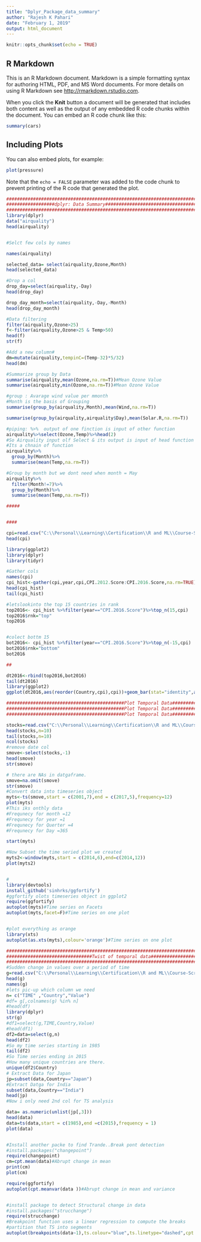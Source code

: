 ```yaml
---
title: "Dplyr_Package_data_summary"
author: "Rajesh K Pahari"
date: "February 1, 2019"
output: html_document
---
```


```r
knitr::opts_chunk$set(echo = TRUE)
```

## R Markdown

This is an R Markdown document. Markdown is a simple formatting syntax for authoring HTML, PDF, and MS Word documents. For more details on using R Markdown see <http://rmarkdown.rstudio.com>.

When you click the **Knit** button a document will be generated that includes both content as well as the output of any embedded R code chunks within the document. You can embed an R code chunk like this:

```r
summary(cars)
```

## Including Plots

You can also embed plots, for example:

```r
plot(pressure)
```

Note that the `echo = FALSE` parameter was added to the code chunk to prevent printing of the R code that generated the plot.

```r
################################################################################
##################dplyr: Data Summary###########################################
################################################################################
library(dplyr)
data("airquality")
head(airquality)


#Selct few cols by names

names(airquality)

selected_data= select(airquality,Ozone,Month)
head(selected_data)

#Drop a col
drop_day=select(airquality,-Day)
head(drop_day)

drop_day_month=select(airquality,-Day,-Month)
head(drop_day_month)

#Data filtering
filter(airquality,Ozone>25)
f<-filter(airquality,Ozone>25 & Temp>50)
head(f)
str(f)

#Add a new column#
dm=mutate(airquality,tempinC=(Temp-32)*5/32)
head(dm)

#Summarize group by Data
summarise(airquality,mean(Ozone,na.rm=T))#Mean Ozone Value
summarise(airquality,min(Ozone,na.rm=T))#Mean Ozone Value

#group : Avarage wind value per mmonth
#Month is the basis of Grouping
summarise(group_by(airquality,Month),mean(Wind,na.rm=T))

summarise(group_by(airquality,airquality$Day),mean(Solar.R,na.rm=T))

#piping: %>%  output of one finction is input of other function
airquality%>%select(Ozone,Temp)%>%head(2)
#So Airquality input olf Select & its output is input of head function
#Its a chnain of function
airquality%>%
  group_by(Month)%>%
  summarise(mean(Temp,na.rm=T))

#Group by month but we dont need when month = May
airquality%>%
  filter(Month!=7)%>%
  group_by(Month)%>%
  summarise(mean(Temp,na.rm=T))

#####


####

cpi=read.csv("C:\\Personal\\Learning\\Certification\\R and ML\\Course-Script-1\\Course_Script_1\\section3\\cpi.csv")
head(cpi)

library(ggplot2)
library(dplyr)
library(tidyr)

#Gather cols
names(cpi)
cpi_hist<-gather(cpi,year,cpi,CPI.2012.Score:CPI.2016.Score,na.rm=TRUE)
head(cpi_hist)
tail(cpi_hist)

#letslookinto the top 15 countries in rank
top2016<- cpi_hist %>%filter(year=="CPI.2016.Score")%>%top_n(15,cpi)
top2016$rnk="top"
top2016


#colect bottm 15
bot2016<- cpi_hist %>%filter(year=="CPI.2016.Score")%>%top_n(-15,cpi)
bot2016$rnk="bottom"
bot2016

##

dt2016<-rbind(top2016,bot2016)
tail(dt2016)
library(ggplot2)
ggplot(dt2016,aes(reorder(Country,cpi),cpi))+geom_bar(stat="identity",aes(fill=rnk))+coord_flip()+xlab("")+ggtitle("Top and Bottom CPI's in 2016")+scale_fill_manual(values= c("top"="blue", "bottom" = "red"),name="CPI")

```



```r
############################################Plot Temporal Data############################################
############################################Plot Temporal Data############################################
############################################Plot Temporal Data############################################

stocks=read.csv("C:\\Personal\\Learning\\Certification\\R and ML\\Course-Script-1\\Course_Script_1\\section3\\5stocks.csv")
head(stocks,n=10)
tail(stocks,n=10)
ncol(stocks)
#remove date col
smove<-select(stocks,-1)
head(smove)
str(smove)

# there are NAs in datgaframe.
smove=na.omit(smove)
str(smove)
#Convert data into timeseries object
myts<-ts(smove,start = c(2001,7),end = c(2017,5),frequency=12)
plot(myts)
#This iks onthly data
#Frequnecy for month =12
#Frequnecy for year =1
#Frequnecy for Querter =4
#Frequnecy for Day =365

start(myts)

#Now Subset the time seried plot we created
myts2<-window(myts,start = c(2014,6),end=c(2014,12))
plot(myts2)


#
library(devtools)
install_github('sinhrks/ggfortify')
#ggfortify olots timeseries object in ggplot2
require(ggfortify)
autoplot(myts)#Time series on Facets
autoplot(myts,facet=F)#Time series on one plot


#plot everything as orange
library(xts)
autoplot(as.xts(myts),colour='orange')#Time series on one plot

```
```r
########################################################################################################
################################Twist of temporal data################################################
#######################################################################################################
#Sudden change in values over a period of time
g=read.csv("C:\\Personal\\Learning\\Certification\\R and ML\\Course-Script-1\\Course_Script_1\\section3\\growth-in-gdp.csv")
head(g)
names(g)
#lets pic-up which column we need
n= c("TIME" ,"Country","Value")
#df= g[,colnames(g) %in% n]
#head(df)
library(dplyr)
str(g)
#df1=select(g,TIME,Country,Value)
#head(df1)
df2=data=select(g,n)
head(df2)
#So my time series starting in 1985
tail(df2)
#So Time series ending in 2015
#How many unique countries are there.
unique(df2$Country)
# Extract Data for Japan
jp=subset(data,Country=="Japan")
#Extract Datga for India
subset(data,Country=="India")
head(jp)
#Now i only need 2nd col for TS analysis

data= as.numeric(unlist(jp[,3]))
head(data)
data=ts(data,start = c(1985),end =c(2015),frequency = 1)
plot(data)


#Install another packe to find Trande..Break pont detection
#install.packages("changepoint")
require(changepoint)
cm=cpt.mean(data)#Abrupt change in mean
print(cm)
plot(cm)

require(ggfortify)
autoplot(cpt.meanvar(data ))#Abrupt change in mean and variance


#install package to detect Structural change in data
#install.packages("strucchange")
require(strucchange)
#Breakpoint function uses a linear regression to compute the breaks
#partition that TS into segments
autoplot(breakpoints(data~1),ts.colour="blue",ts.linetype="dashed",cpt.colour = "dodgerblue3",cpt.linetype = "solid")
```

